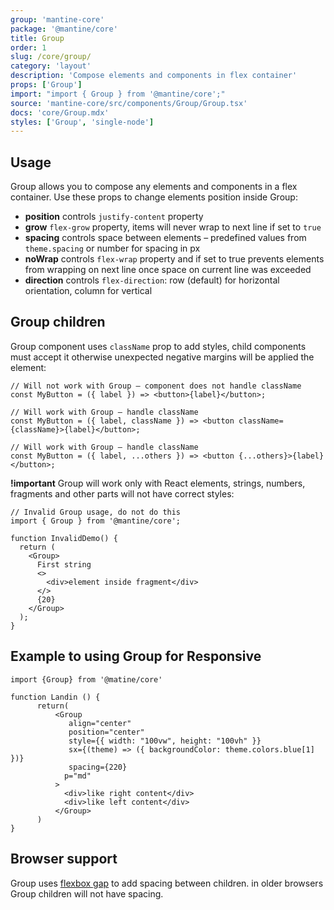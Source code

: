 ```yaml
---
group: 'mantine-core'
package: '@mantine/core'
title: Group
order: 1
slug: /core/group/
category: 'layout'
description: 'Compose elements and components in flex container'
props: ['Group']
import: "import { Group } from '@mantine/core';"
source: 'mantine-core/src/components/Group/Group.tsx'
docs: 'core/Group.mdx'
styles: ['Group', 'single-node']
---
```



## Usage

Group allows you to compose any elements and components in a flex container.
Use these props to change elements position inside Group:

- **position** controls `justify-content` property
- **grow** `flex-grow` property, items will never wrap to next line if set to `true`
- **spacing** controls space between elements – predefined values from `theme.spacing` or number for spacing in px
- **noWrap** controls `flex-wrap` property and if set to true prevents elements from wrapping on next line once space on current line was exceeded
- **direction** controls `flex-direction`: row (default) for horizontal orientation, column for vertical

<Demo data={GroupDemos.configurator} />

## Group children

Group component uses `className` prop to add styles,
child components must accept it otherwise unexpected negative margins will be applied the element:

```tsx
// Will not work with Group – component does not handle className
const MyButton = ({ label }) => <button>{label}</button>;

// Will work with Group – handle className
const MyButton = ({ label, className }) => <button className={className}>{label}</button>;

// Will work with Group – handle className
const MyButton = ({ label, ...others }) => <button {...others}>{label}</button>;
```

**!important** Group will work only with React elements, strings, numbers, fragments and other parts will
not have correct styles:

```tsx
// Invalid Group usage, do not do this
import { Group } from '@mantine/core';

function InvalidDemo() {
  return (
    <Group>
      First string
      <>
        <div>element inside fragment</div>
      </>
      {20}
    </Group>
  );
}
```

## Example to using Group for Responsive

```tsx
import {Group} from '@matine/core'

function Landin () {
      return(
          <Group
             align="center"
             position="center"
             style={{ width: "100vw", height: "100vh" }}
             sx={(theme) => ({ backgroundColor: theme.colors.blue[1] })}
             spacing={220}
            p="md"
          >
            <div>like right content</div>
            <div>like left content</div>
          </Group>
      )
}
```


## Browser support

Group uses [flexbox gap](https://caniuse.com/flexbox-gap) to add spacing between children.
in older browsers Group children will not have spacing.
